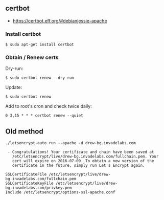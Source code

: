 == certbot ==
* https://certbot.eff.org/#debianjessie-apache

=== Install certbot ===
<pre>
$ sudo apt-get install certbot
</pre>

=== Obtain / Renew certs ===
Dry-run:
<pre>
$ sudo certbot renew --dry-run
</pre>

Update:
<pre>
$ sudo certbot renew
</pre>

Add to root's cron and check twice daily:
<pre>
0 3,15 * * * certbot renew --quiet 
</pre>

== Old method ==
<pre>
./letsencrypt-auto run --apache -d drew-bg.invadelabs.com

 - Congratulations! Your certificate and chain have been saved at
   /etc/letsencrypt/live/drew-bg.invadelabs.com/fullchain.pem. Your
   cert will expire on 2016-07-09. To obtain a new version of the
   certificate in the future, simply run Let's Encrypt again.

SSLCertificateFile /etc/letsencrypt/live/drew-bg.invadelabs.com/fullchain.pem
SSLCertificateKeyFile /etc/letsencrypt/live/drew-bg.invadelabs.com/privkey.pem
Include /etc/letsencrypt/options-ssl-apache.conf
</pre>